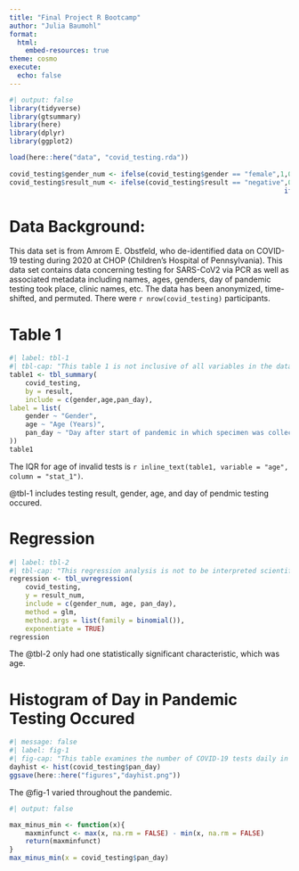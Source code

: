 ```yaml
---
title: "Final Project R Bootcamp"
author: "Julia Baumohl"
format: 
  html:
    embed-resources: true
theme: cosmo
execute: 
  echo: false
---
```


```r
#| output: false
library(tidyverse)
library(gtsummary)
library(here)
library(dplyr)
library(ggplot2)

load(here::here("data", "covid_testing.rda"))
					
covid_testing$gender_num <- ifelse(covid_testing$gender == "female",1,0)
covid_testing$result_num <- ifelse(covid_testing$result == "negative",0,
																	 ifelse(covid_testing$result == "positive", 1, NA))

```

# Data Background:			

This data set is from Amrom E. Obstfeld, who de-identified data on COVID-19 testing during 2020 at CHOP (Children’s Hospital of Pennsylvania). This data set contains data concerning testing for SARS-CoV2 via PCR as well as associated metadata including names, ages, genders, day of pandemic testing took place, clinic names, etc. The data has been anonymized, time-shifted, and permuted. There were `r nrow(covid_testing)` participants.

# Table 1

```r
#| label: tbl-1
#| tbl-cap: "This table 1 is not inclusive of all variables in the data set, only of variables included in the regression."
table1 <- tbl_summary(
	covid_testing,
	by = result,
	include = c(gender,age,pan_day),
label = list(
	gender ~ "Gender",
	age ~ "Age (Years)",
	pan_day ~ "Day after start of pandemic in which specimen was collected"
))
table1
```

The IQR for age of invalid tests is `r inline_text(table1, variable = "age", column = "stat_1")`.

 @tbl-1 includes testing result, gender, age, and day of pendmic testing occured.

# Regression

```r
#| label: tbl-2
#| tbl-cap: "This regression analysis is not to be interpreted scientifically, and only conducted for coding practice purposes."
regression <- tbl_uvregression(
	covid_testing,
	y = result_num,
	include = c(gender_num, age, pan_day),
	method = glm,
	method.args = list(family = binomial()),
	exponentiate = TRUE)
regression

```

The @tbl-2 only had one statistically significant characteristic, which was age.

# Histogram of Day in Pandemic Testing Occured

```r
#| message: false
#| label: fig-1
#| fig-cap: "This table examines the number of COVID-19 tests daily in the data set after the pandemic began."
dayhist <- hist(covid_testing$pan_day)
ggsave(here::here("figures","dayhist.png"))

```

The @fig-1 varied throughout the pandemic. 

```r
#| output: false

max_minus_min <- function(x){
	maxminfunct <- max(x, na.rm = FALSE) - min(x, na.rm = FALSE)
	return(maxminfunct)
}
max_minus_min(x = covid_testing$pan_day)

```
